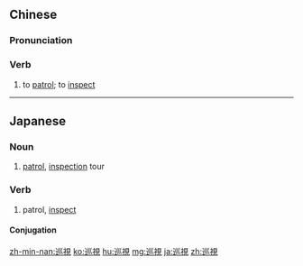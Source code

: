 {{also|巡视}}
==Chinese==
{{zh-forms|s=巡视}}

===Pronunciation===
{{zh-pron
|m=xúnshì
|c=ceon4 si6
|mn=sûn-sī
|cat=v
}}

===Verb===
{{zh-verb}}

# to [[patrol]]; to [[inspect]]

----

==Japanese==
{{ja-kanjitab|じゅん|し|yomi=on}}

===Noun===
{{ja-noun|じゅんし}}

# [[patrol]], [[inspection]] tour

===Verb===
{{ja-verb-suru|tr=trans|じゅんし}}

# patrol, [[inspect]]
#: {{ja-usex|各作業所を巡視しました。|かく さぎょうしょ を じゅんし しました。|They patrolled each work facility.}}

====Conjugation====
{{ja-suru|じゅんし}}

[[zh-min-nan:巡視]]
[[ko:巡視]]
[[hu:巡視]]
[[mg:巡視]]
[[ja:巡視]]
[[zh:巡視]]